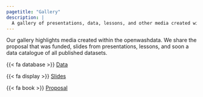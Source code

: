 ```yaml
---
pagetitle: "Gallery"
description: |
  A gallery of presentations, data, lessons, and other media created within openwashdata. 
---
```


Our gallery highlights media created within the openwashdata. We share the proposal that was funded, slides from presentations, lessons, and soon a data catalogue of all published datasets.

{{< fa database >}} [Data](/pages/gallery/data/index.qmd)

{{< fa display >}} [Slides](/pages/gallery/slides/index.qmd)

{{< fa book >}} [Proposal](/pages/gallery/proposal/index.qmd)